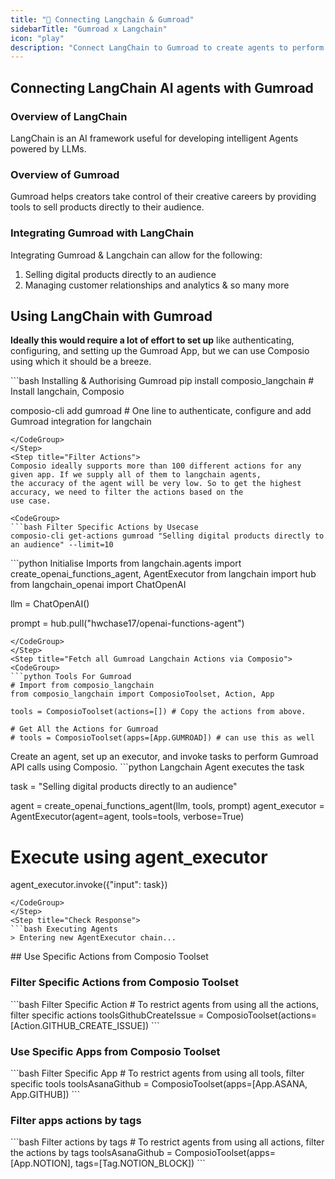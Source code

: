 ```yaml
---
title: "🚀 Connecting Langchain & Gumroad"
sidebarTitle: "Gumroad x Langchain"
icon: "play"
description: "Connect LangChain to Gumroad to create agents to perform tasks using natural language"
---
```


## Connecting LangChain AI agents with Gumroad

### Overview of LangChain

LangChain is an AI framework useful for developing intelligent Agents powered by LLMs.

### Overview of Gumroad

Gumroad helps creators take control of their creative careers by providing tools to sell products directly to their audience.

### Integrating Gumroad with LangChain

Integrating Gumroad & Langchain can allow for the following:

1. Selling digital products directly to an audience
2. Managing customer relationships and analytics
& so many more

## Using LangChain with Gumroad

<Steps>
<Step title="Setting Up the Environment">

**Ideally this would require a lot of effort to set up** like authenticating, configuring, and setting up the Gumroad App, but we can use Composio using which it should be a breeze.

<CodeGroup>
```bash Installing & Authorising Gumroad
pip install composio_langchain # Install langchain, Composio 

composio-cli add gumroad # One line to authenticate, configure and add Gumroad integration for langchain
```
</CodeGroup>
</Step>
<Step title="Filter Actions">
Composio ideally supports more than 100 different actions for any given app. If we supply all of them to langchain agents, 
the accuracy of the agent will be very low. So to get the highest accuracy, we need to filter the actions based on the 
use case.

<CodeGroup>
```bash Filter Specific Actions by Usecase
composio-cli get-actions gumroad "Selling digital products directly to an audience" --limit=10
```
</CodeGroup>

</Step>
<Step title="Import Base Packages">

<CodeGroup>
```python Initialise Imports
from langchain.agents import create_openai_functions_agent, AgentExecutor
from langchain import hub
from langchain_openai import ChatOpenAI


llm = ChatOpenAI()

prompt = hub.pull("hwchase17/openai-functions-agent")
```
</CodeGroup>
</Step>
<Step title="Fetch all Gumroad Langchain Actions via Composio">
<CodeGroup>
```python Tools For Gumroad
# Import from composio_langchain
from composio_langchain import ComposioToolset, Action, App

tools = ComposioToolset(actions=[]) # Copy the actions from above. 

# Get All the Actions for Gumroad
# tools = ComposioToolset(apps=[App.GUMROAD]) # can use this as well
```
</CodeGroup>
</Step>
<Step title="Execute the Agent">
Create an agent, set up an executor, and invoke tasks to perform Gumroad API calls using Composio. 
<CodeGroup>
```python Langchain Agent executes the task

task = "Selling digital products directly to an audience"

agent = create_openai_functions_agent(llm, tools, prompt)
agent_executor = AgentExecutor(agent=agent, tools=tools, verbose=True)

# Execute using agent_executor
agent_executor.invoke({"input": task})
```
</CodeGroup>
</Step>
<Step title="Check Response">
```bash Executing Agents
> Entering new AgentExecutor chain...
```
</Step>
</Steps>
## Use Specific Actions from Composio Toolset

### Filter Specific Actions from Composio Toolset

<CodeGroup>
```bash Filter Specific Action
# To restrict agents from using all the actions, filter specific actions
toolsGithubCreateIssue = ComposioToolset(actions=[Action.GITHUB_CREATE_ISSUE])
```
</CodeGroup>

### Use Specific Apps from Composio Toolset
<CodeGroup>
```bash Filter Specific App
# To restrict agents from using all tools, filter specific tools
toolsAsanaGithub = ComposioToolset(apps=[App.ASANA, App.GITHUB])
```
</CodeGroup>

### Filter apps actions by tags 
<CodeGroup>
```bash Filter actions by tags
# To restrict agents from using all actions, filter the actions by tags
toolsAsanaGithub = ComposioToolset(apps=[App.NOTION], tags=[Tag.NOTION_BLOCK])
```
</CodeGroup>

